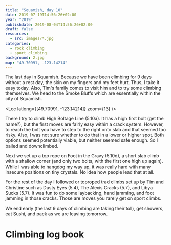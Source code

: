 ```yaml
---
title: "Squamish, day 10"
date: 2019-07-19T14:56:26+02:00
year: "2019"
publishdate: 2019-08-04T14:56:26+02:00
draft: false
resources:
  - src: images/*.jpg
categories:
  - rock climbing
  - sport climbing
background: 2.jpg
map: "49.70991, -123.14214"
---
```


The last day in Squamish. Because we have been climbing for 9 days without
a rest day, the skin on my fingers and my feet hurt. Thus, I take it easy today.
Also, Tim's family comes to visit him and to try some climbing themselves. We
head to the Smoke Bluffs which are essentially within the city of Squamish.

<!--more-->

<Loc latlong={[49.70991, -123.14214]} zoom={13} />

<Rimg src="2.jpg" caption="The view from Smoke Bluffs" />

There I try to climb High Boltage Line (5.10a). It has a high first bolt (get
the name?), but the first moves are fairly easy within a crack system. However, to
reach the bolt you have to step to the right onto slab and that seemed too risky.
Also, I was not sure whether to do that in a lower or higher spot. Both
options seemed potentially viable, but neither seemed safe enough. So I bailed
and downclimbed.

Next we set up a top rope on Foot in the Gravy (5.10d), a short slab climb with
a shallow corner (and only two bolts, with the first one high up again). While
I was able to hangdog my way up, it was really hard with many insecure positions
on tiny crystals. No idea how people lead that at all.

For the rest of the day I followed or toproped trad climbs set up by Tim and
Christine such as Dusty Eyes (5.4), The Alexis Cracks (5.7), and Libya Sucks
(5.7). It was fun to do some laybacking, hand jamming, and foot jamming in those
cracks. Those are moves you rarely get on sport climbs.

<Rimg src="3.jpg" caption="The Alexis Cracks (5.7)" />

We end early (the last 9 days of climbing are taking their toll), get showers,
eat Sushi, and pack as we are leaving tomorrow.

<Gallery>
  <Rimg src="4.jpg" caption="Our campsite" />
  <Rimg src="5.jpg" alt="Our rental car" />
</Gallery>

# Climbing log book

<Climbs>
  <Climb name="High Boltage Line" ascensionStyle="bailed" grade="5.10a" />
  <Climb name="Foot in the Gravy" ascensionStyle="toprope" grade="5.4" />
  <Climb name="Dusty Eyes" ascensionStyle="toprope" grade="5.7" />
  <Climb name="The Alexis Cracks" ascensionStyle="toprope" grade="5.7" />
  <Climb name="Libya Sucks" ascensionStyle="toprope" grade="5.7" />
</Climbs>

<Nextday />
